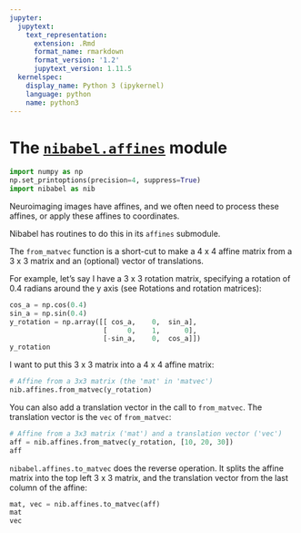 ```yaml
---
jupyter:
  jupytext:
    text_representation:
      extension: .Rmd
      format_name: rmarkdown
      format_version: '1.2'
      jupytext_version: 1.11.5
  kernelspec:
    display_name: Python 3 (ipykernel)
    language: python
    name: python3
---
```


# The [`nibabel.affines`](http://nipy.org/nibabel/reference/nibabel.affines.html#module-nibabel.affines) module

```python
import numpy as np
np.set_printoptions(precision=4, suppress=True)
import nibabel as nib
```

Neuroimaging images have affines, and we often need to process these
affines, or apply these affines to coordinates.

Nibabel has routines to do this in its `affines` submodule.

The `from_matvec` function is a short-cut to make a 4 x 4 affine matrix from
a 3 x 3 matrix and an (optional) vector of translations.

For example, let’s say I have a 3 x 3 rotation matrix, specifying a rotation
of 0.4 radians around the y axis (see Rotations and rotation matrices):

```python
cos_a = np.cos(0.4)
sin_a = np.sin(0.4)
y_rotation = np.array([[ cos_a,    0,  sin_a],
                       [     0,    1,      0],
                       [-sin_a,    0,  cos_a]])
y_rotation
```

I want to put this 3 x 3 matrix into a 4 x 4 affine matrix:

```python
# Affine from a 3x3 matrix (the 'mat' in 'matvec')
nib.affines.from_matvec(y_rotation)
```

You can also add a translation vector in the call to `from_matvec`.  The
translation vector is the `vec` of `from_matvec`:

```python
# Affine from a 3x3 matrix ('mat') and a translation vector ('vec')
aff = nib.affines.from_matvec(y_rotation, [10, 20, 30])
aff
```

`nibabel.affines.to_matvec` does the reverse operation.  It splits the
affine matrix into the top left 3 x 3 matrix, and the translation vector from
the last column of the affine:

```python
mat, vec = nib.affines.to_matvec(aff)
mat
vec
```
